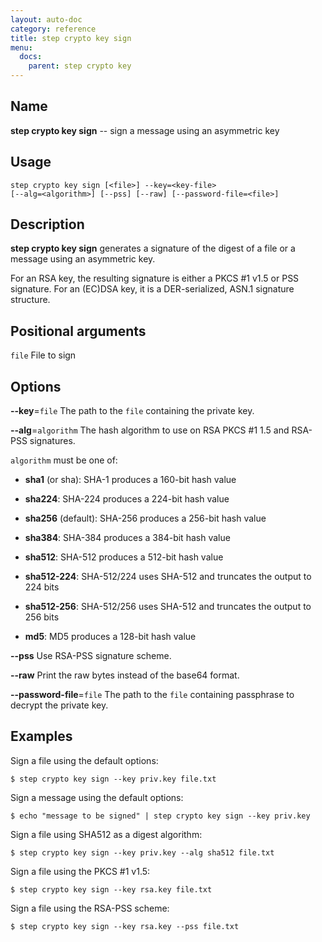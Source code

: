```yaml
---
layout: auto-doc
category: reference
title: step crypto key sign
menu:
  docs:
    parent: step crypto key
---
```


## Name
**step crypto key sign** -- sign a message using an asymmetric key

## Usage

```raw
step crypto key sign [<file>] --key=<key-file>
[--alg=<algorithm>] [--pss] [--raw] [--password-file=<file>]
```

## Description

**step crypto key sign** generates a signature of the digest of a file or a message
using an asymmetric key.

For an RSA key, the resulting signature is either a PKCS #1 v1.5 or PSS
signature. For an (EC)DSA key, it is a DER-serialized, ASN.1 signature
structure.

## Positional arguments

`file`
File to sign

## Options


**--key**=`file`
The path to the `file` containing the private key.

**--alg**=`algorithm`
The hash algorithm to use on RSA PKCS #1 1.5 and RSA-PSS signatures.

`algorithm` must be one of:

- **sha1** (or sha): SHA-1 produces a 160-bit hash value

- **sha224**: SHA-224 produces a 224-bit hash value

- **sha256** (default): SHA-256 produces a 256-bit hash value

- **sha384**: SHA-384 produces a 384-bit hash value

- **sha512**: SHA-512 produces a 512-bit hash value

- **sha512-224**: SHA-512/224 uses SHA-512 and truncates the output to 224 bits

- **sha512-256**: SHA-512/256 uses SHA-512 and truncates the output to 256 bits

- **md5**: MD5 produces a 128-bit hash value


**--pss**
Use RSA-PSS signature scheme.

**--raw**
Print the raw bytes instead of the base64 format.

**--password-file**=`file`
The path to the `file` containing passphrase to decrypt the private key.

## Examples

Sign a file using the default options:
```shell
$ step crypto key sign --key priv.key file.txt
```

Sign a message using the default options:
```shell
$ echo "message to be signed" | step crypto key sign --key priv.key
```

Sign a file using SHA512 as a digest algorithm:
```shell
$ step crypto key sign --key priv.key --alg sha512 file.txt
```

Sign a file using the PKCS #1 v1.5:
```shell
$ step crypto key sign --key rsa.key file.txt
```

Sign a file using the RSA-PSS scheme:
```shell
$ step crypto key sign --key rsa.key --pss file.txt
```

